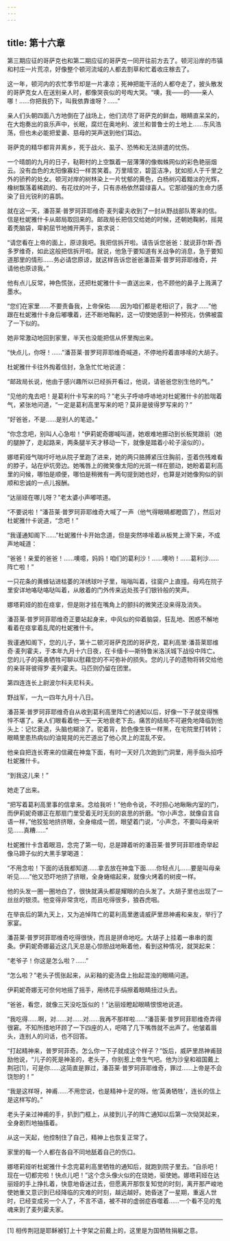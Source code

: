 ```yaml
---
---
---
```

title: 第十六章
---




第三期应征的哥萨克也和第二期应征的哥萨克一同开往前方去了。顿河沿岸的市镇和村庄一片荒凉，好像整个顿河流域的人都去割草和忙着收庄稼去了。

这一年，顿河内的农忙季节却是一片凄凉；死神把能干活的人都夺走了，披头散发的哥萨克女人在送别亲人时，都像哭丧似的号啕大哭。“噢，我——的——亲人哪！……你把我扔下，叫我依靠谁呀？……”

亲人们头朝四面八方地倒在了战场上，他们流尽了哥萨克的鲜血，眼睛直呆呆的，在大炮奏出的哀乐声中，长眠，腐烂在奥地利、波兰和普鲁士的土地上……东风浩荡，但也未必能把爱妻、慈母的哭声送到他们耳边。

哥萨克的精华都背井离乡，死于战火、虱子、恐怖和无法排遣的忧伤。

一个晴朗的九月的日子，鞑靼村的上空飘着一层薄薄的像蜘蛛网似的彩色艳丽烟云。没有血色的太阳像寡妇一样苦笑着。万里晴空，碧蓝洁净，犹如拒人于千里之外的骄矜的处女。顿河对岸的树林染上一片忧郁的黄色，白杨树闪着黯淡的光辉，橡树飘落着稀疏的、有花纹的叶子，只有赤杨依然碧绿喜人。它那顽强的生命力感染了目光锐利的喜鹊。

就在这一天，潘苔莱·普罗珂菲耶维奇·麦列霍夫收到了一封从野战部队寄来的信。信是杜妮雅什卡从邮局取回来的。邮政局长把信交给她的时候，还朝她鞠躬，摇晃着秃脑袋，卑躬屈节地摊开两手，哀求说：

“请您看在上帝的面上，原谅我吧。我把信拆开啦。请告诉您爸爸：就说菲尔斯·西多罗维奇，如此这般把信拆开啦。就说，他急于要知道有关战争的消息，急于要知道那里的情形……务必请您原谅，就这样告诉您爸爸潘苔莱·普罗珂菲耶维奇，并请他也原谅我。”

他有点儿反常，神色慌张，还把杜妮雅什卡一直送出来，也不顾他的鼻子上溅满了墨水。

“您们在家里……不要责备我，上帝保佑……因为咱们都是老相识了，我才……”他跟在杜妮雅什卡身后嘟囔着，还不断地鞠躬，这一切使她感到一种预兆，仿佛被震了一下似的。

她非常激动地回到家里，半天也没能把信从怀里掏出来。

“快点儿，你呀！……”潘苔莱·普罗珂菲耶维奇喊道，不停地捋着直哆嗦的大胡子。

杜妮雅什卡往外掏着信封，急急忙忙地说道：

“邮政局长说，他由于感兴趣所以已经拆开看过，他说，请爸爸您别生他的气。”

“见他的鬼去吧！是葛利什卡写来的吗？”老头子呼哧呼哧地对杜妮雅什卡的脸喘着气，紧张地问道，“一定是葛利高里写来的吧？莫非是彼得罗写来的？”

“好爸爸，不是……是别人的笔迹。”

“你念念吧，别叫人心急啦！”伊莉妮奇娜喊叫道，她艰难地挪动到长板凳跟前（她的腿肿了，走起路来，两条腿半天才移动一下，就像是踏着小轮子滚似的）。

娜塔莉娅气喘吁吁地从院子里跑了进来，她的两只胳膊紧压住胸前，歪着伤残难看的脖子，站在炉坑旁边。她嘴唇上的微笑像太阳的光斑一样在颤动，她盼着葛利高里的问候，哪怕是顺便，哪怕是稍微有一两句提到她也好，也算是对她像狗似的驯顺和忠诚的一点儿报酬。

“达丽娅在哪儿呀？”老太婆小声嘟哝道。

“不要说啦！”潘苔莱·普罗珂菲耶维奇大喊了一声（他气得眼睛都瞪圆了），然后对杜妮雅什卡说道，“念吧！”

“我谨通知阁下……”杜妮雅什卡开始念道，但是突然哆嗦着从板凳上滑下来，不成声地喊道：

“爸爸！亲爱的爸爸！……噢噫，妈妈！咱们的葛利沙！……噢哟！……葛利沙……阵亡啦！”

一只花条的黄蜂钻进枯萎的洋绣球叶子里，嗡嗡叫着，往窗户上直撞。母鸡在院子里安详地咯哒咯哒叫着，从敞着的门外传来远处孩子们银铃般的笑声。

娜塔莉娅的脸在痉挛，但是刚才挂在嘴角上的颤抖的微笑还没来得及消失。

潘苔莱·普罗珂菲耶维奇正要站起身来，中风似的仰着脑袋，狂乱地、困惑不解地看着在痉挛着乱爬的杜妮雅什卡。





我谨通知阁下，您的儿子，第十二顿河哥萨克团的哥萨克，葛利高里·潘苔莱耶维奇·麦列霍夫，于本年九月十六日夜，在卡缅卡—斯特鲁米洛沃城下战役中阵亡。您的儿子的英勇牺牲可聊以慰藉您的不可弥补的损失。您的儿子的遗物将转交给他的亲哥哥彼得罗·麦列霍夫。马匹则仍留在团里。

第四连连长上尉波尔科夫尼科夫。

野战军，一九一四年九月十八日。





潘苔莱·普罗珂菲耶维奇自从收到葛利高里阵亡的通知以后，好像一下子就变得憔悴不堪了。亲人们眼看着他一天一天地衰老下去。痛苦的结局不可避免地降临到他头上：记忆衰退，头脑也糊涂了。驼着背，脸色像生铁一样黑，在宅院里打转转；眼睛里患热病似的油晃晃的光芒道出了他心灵上的混乱不安。

他亲自把连长寄来的信藏在神龛下面，有时一天好几次跑到门洞里，用手指头招呼杜妮雅什卡。

“到我这儿来！”

她走了出来。

“把写着葛利高里事的信拿来。念给我听！”他命令说，不时担心地瞅瞅内室的门，而伊莉妮奇娜正在那扇门里受着无时无刻的哀思的折磨。“你小声念，就像自言自语一样，”他狡狯地挤挤眼，全身缩成一团，眼望着门说，“小声念，不要叫母亲听见……真糟……”

杜妮雅什卡含着眼泪，念完了第一句，总是蹲着听的潘苔莱·普罗珂菲耶维奇举起像马蹄子似的大黑手掌喝道：

“不用念啦！下面的话我都知道……拿去放在神龛下面……你轻点儿……要是叫母亲听见……”他又恐吓地挤了挤眼，全身蜷缩起来，就像火烤着的树皮一样。

他的头发一圈一圈地白了，很快就满头都是耀眼的白头发了。大胡子里也出现了一丝丝的银须。他变得非常贪吃，而且吃得很多，狼吞虎咽。

在举丧后的第九天上，又为追悼阵亡的葛利高里邀请威萨里昂神甫和亲友，举行了家宴。

潘苔莱·普罗珂菲耶维奇吃得很快，而且是拼命地吃。大胡子上挂着一串串的面条。伊莉妮奇娜最近这几天总是心惊胆战地瞅着他，看到这种情况，就哭起来：

“老爷子！你这是怎么啦？……”

“怎么啦？”老头子慌张起来，从彩釉的瓷汤盘上抬起混浊的眼睛问道。

伊莉妮奇娜无可奈何地摇了摇手，用绣花手绢擦着眼睛扭过头去。

“爸爸，看您，就像三天没吃饭似的！”达丽娅瞪起眼睛恨恨地说道。

“我吃得……啊，对……对……对……我再不那样啦……”潘苔莱·普罗珂菲耶维奇弄得很窘。不知所措地环顾了一下四座的人，吧嗒了几下嘴唇就不出声了。他皱着眉头，连别人的问话，也不回答。

“打起精神来，普罗珂菲奇。怎么你一下子就成这个样子？”饭后，威萨里昂神甫鼓励他说，“儿子的死是神圣的，老头子，你别惹上帝生气吧。他为沙皇和祖国戴上荆冠[1]，可是你……这简直是罪过，潘苔莱·普罗珂菲耶维奇，罪过……上帝是不会饶恕的！”

“我是这样呀，神甫……不用您说，也是精神十足的呀。他‘英勇牺牲’，连长的信上是这样写的。”

老头子亲过神甫的手，扒到门框上，从接到儿子的阵亡通知以后第一次恸哭起来，全身剧烈地抽搐着。

从这一天起，他控制住了自己，精神上也恢复正常了。

家里的每一个人都在各自不同地舐着自己的伤口。

娜塔莉娅听杜妮雅什卡念完葛利高里牺牲的通知后，就跑到院子里去。“自杀吧！现在一切都完啦！快点儿吧！”这个念头像火似的在烧她，驱使她。娜塔莉娅在达丽娅的手上挣扎着，快意地昏迷过去，但愿离开那恢复知觉的时刻，离开那严峻地使她重又意识到已经降临的灾难的时刻，越远越好。她昏迷了一星期，重返人世时，已经变成另一个人了，不言不语，被不祥的虚弱症吞噬着……一个看不见的鬼魂来到了麦列霍夫家。



* * *



[1] 相传荆冠是耶稣被钉上十字架之前戴上的，这里是为国牺牲捐躯之意。